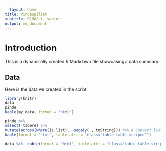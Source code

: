 ```yaml
---
  layout: home
title: Pindespillet
subtitle: B1908 1. senior
output: md_document
---
```


# Introduction

This is a dynamically created R Markdown file showcasing a data summary.

## Data

Here is the data we created in the script:

```r
library(knitr)
data
pinde
kable(my_data, format = "html")
```
```r
pinde %>%
select(-tabere) %>%
mutate(across(where(is.list), ~sapply(., toString))) %>% # Convert list columns to strings
kable(format = "html", table.attr = "class='table table-striped'")
```
```r
data %>%  kable(format = "html", table.attr = "class='table table-striped'")
```
